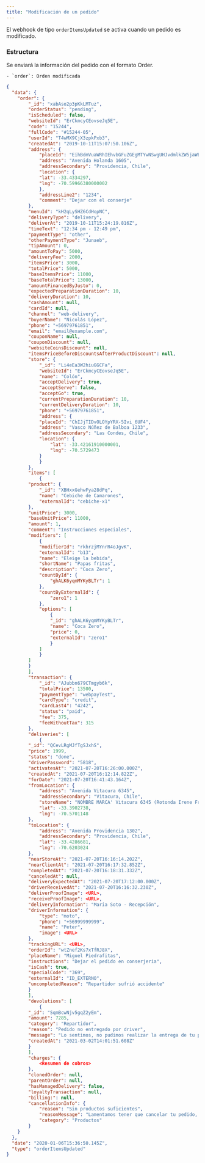 ```yaml
---
title: "Modificación de un pedido"
---
```


El webhook de tipo `orderItemsUpdated` se activa cuando un pedido es modificado.

### Estructura

Se enviará la información del pedido con el formato Order.

    - `order`: Orden modificada

```json
{
  "data": {
    "order": {
        "_id": "xabAso2p3pKkLMTuz",
        "orderStatus": "pending",
        "isScheduled": false,
        "websiteId": "ErCkmcyCEovseJq5E",
        "code": "15244",
        "fullCode": "#15244-05",
        "userId": "T4wMX9CjX3zpkPxb3",
        "createdAt": "2019-10-11T15:07:50.106Z",
        "address": {
            "placeId": "EihBdmVuaWRhIEhvbGFuZGEgMTYwNSwgUHJvdmlkZW5jaWEsIENoaWxlIjESLwoUChIJCfBr63TPYpYRguPJ8LiSNSgQxQwqFAoSCbELmxJ1z2KWEdvDHqTQ-XrU",
            "address": "Avenida Holanda 1605",
            "addressSecondary": "Providencia, Chile",
            "location": {
            "lat": -33.4334297,
            "lng": -70.59966380000002
            },
            "addressLine2": "1234",
            "comment": "Dejar con el conserje"
        },
        "menuId": "kH2qLySHZ6CdHopNC",
        "deliveryType": "delivery",
        "deliverAt": "2019-10-11T15:24:19.816Z",
        "timeText": "12:34 pm - 12:49 pm",
        "paymentType": "other",
        "otherPaymentType": "Junaeb",
        "tipAmount": 0,
        "amountToPay": 5000,
        "deliveryFee": 2000,
        "itemsPrice": 3000,
        "totalPrice": 5000,
        "baseItemsPrice": 11000,
        "baseTotalPrice": 13000,
        "amountFinancedByJusto": 0,
        "expectedPreparationDuration": 10,
        "deliveryDuration": 10,
        "cashAmount": null,
        "cardId": null,
        "channel": "web-delivery",
        "buyerName": "Nicolás López",
        "phone": "+56979761851",
        "email": "email@example.com",
        "couponName": null,
        "couponDiscount": null,
        "websiteCoinsDiscount": null,
        "itemsPriceBeforeDiscountsAfterProductDiscount": null,
        "store": {
            "_id": "Li4eEa3W2hiuGGCFa",
            "websiteId": "ErCkmcyCEovseJq5E",
            "name": "Colón",
            "acceptDelivery": true,
            "acceptServe": false,
            "acceptGo": true,
            "currentPreparationDuration": 10,
            "currentDeliveryDuration": 10,
            "phone": "+56979761851",
            "address": {
            "placeId": "ChIJjTIDvOLOYpYRX-5Ivi_6UF4",
            "address": "Vasco Núñez de Balboa 1233",
            "addressSecondary": "Las Condes, Chile",
            "location": {
                "lat": -33.42161910000001,
                "lng": -70.5729473
            }
            }
        },
        "items": [
            {
        "product": {
            "_id": "XBHxxGehwFya28dPq",
            "name": "Cebiche de Camarones",
            "externalId": "cebiche-x1"
        },
        "unitPrice": 3000,
        "baseUnitPrice": 11000,
        "amount": 1,
        "comment": "Instrucciones especiales",
        "modifiers": [
            {
            "modifierId": "rkhrzjMYnrR4oJgvK",
            "externalId": "b13",
            "name": "Eleige la bebida",
            "shortName": "Papas fritas",
            "description": "Coca Zero",
            "countById": {
                "ghALK6yqmMYKyBLTr": 1
            },
            "countByExternalId": {
                "zero1": 1
            },
            "options": [
                {
                "_id": "ghALK6yqmMYKyBLTr",
                "name": "Coca Zero",
                "price": 0,
                "externalId": "zero1"
                }
            ]
            }
        ]
        }
        ],
        "transaction": {
            "_id": "AJubbn679CTmgyb6k",
            "totalPrice": 13500,
            "paymentType": "webpayTest",
            "cardType": "credit",
            "cardLast4": "4242",
            "status": "paid",
            "fee": 375,
            "feeWithoutTax": 315
        },
        "deliveries": [
            {
        "_id": "QCevLRgMJfTgSJxhS",
        "price": 1999,
        "status": "done",
        "driverPassword": "5818",
        "activatesAt": "2021-07-20T16:26:00.000Z",
        "createdAt": "2021-07-20T16:12:14.822Z",
        "forDate": "2021-07-20T16:41:43.164Z",
        "fromLocation": {
            "address": "Avenida Vitacura 6345",
            "addressSecondary": "Vitacura, Chile",
            "storeName": "NOMBRE MARCA' Vitacura 6345 (Rotonda Irene Frei)",
            "lat": -33.3902738,
            "lng": -70.5701148
        },
        "toLocation": {
            "address": "Avenida Providencia 1302",
            "addressSecondary": "Providencia, Chile",
            "lat": -33.4286681,
            "lng": -70.6203024
        },
        "nearStoreAt": "2021-07-20T16:16:14.202Z",
        "nearClientAt": "2021-07-20T16:17:32.852Z",
        "completedAt": "2021-07-20T16:18:31.332Z",
        "canceledAt": null,
        "deliveryExpectedAt": "2021-07-20T17:12:00.000Z",
        "driverReceivedAt": "2021-07-20T16:16:32.230Z",
        "deliverProofImage": <URL>,
        "receiveProofImage": <URL>,
        "deliveryInformation": "Maria Soto - Recepción",
        "driverInformation": {
            "type": "moto",
            "phone": "+56999999999",
            "name": "Peter",
            "image": <URL>
        },
        "trackingURL": <URL>,
        "orderId": "wtZnef2Ks7xTfRJ8X",
        "placeName": "Miguel Piedrafitas",
        "instructions": "Dejar el pedido en conserjeria",
        "isCash": true,
        "specialCode": "369",
        "externalId": "ID_EXTERNO",
        "uncompletedReason": "Repartidor sufrió accidente"
        }
        ],
        "devolutions": [
            {
        "_id": "SqmBcwNjv5gqZ2yEm",
        "amount": 7285,
        "category": "Repartidor",
        "reason": "Pedido no entregado por driver",
        "message": "Lo sentimos, no pudimos realizar la entrega de tu producto.",
        "createdAt": "2021-03-02T14:01:51.608Z"
        }
        ],
        "charges": {
            <Resumen de cobros>
        },
        "clonedOrder": null,
        "parentOrder": null,
        "hasManagedDelivery": false,
        "loyaltyTransaction": null,
        "billing:": null,
        "cancellationInfo": {
            "reason": "Sin productos suficientes",
            "reasonMessage": "Lamentamos tener que cancelar tu pedido, pero en estos momentos tenemos problemas para poder ofrecerte el pedido",
            "category": "Productos"
        }
    }
  },
  "date": "2020-01-06T15:36:50.145Z",
  "type": "orderItemsUpdated"
}
```